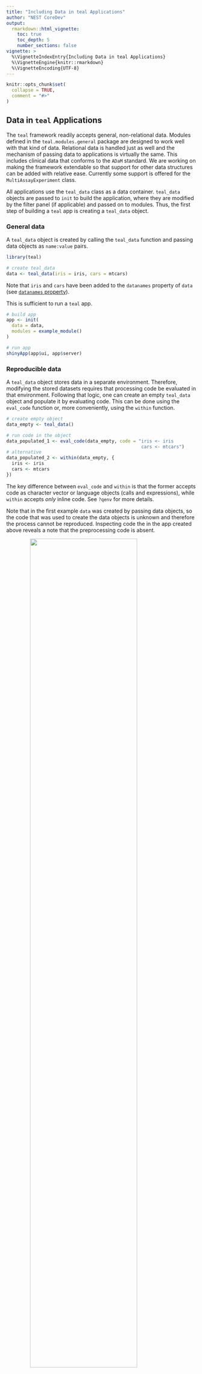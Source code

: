 ```yaml
---
title: "Including Data in teal Applications"
author: "NEST CoreDev"
output: 
  rmarkdown::html_vignette:
    toc: true
    toc_depth: 5
    number_sections: false
vignette: >
  %\VignetteIndexEntry{Including Data in teal Applications}
  %\VignetteEngine{knitr::rmarkdown}
  %\VignetteEncoding{UTF-8}
---
```


```r
knitr::opts_chunk$set(
  collapse = TRUE,
  comment = "#>"
)
```

## Data in `teal` Applications

The `teal` framework readily accepts general, non-relational data.
Modules defined in the `teal.modules.general` package are designed to work well with that kind of data.
Relational data is handled just as well and the mechanism of passing data to applications is virtually the same.
This includes clinical data that conforms to the `ADaM` standard.
We are working on making the framework extendable so that support for other data structures can be added with relative ease.
Currently some support is offered for the `MultiAssayExperiment` class.

All applications use the `teal_data` class as a data container.
`teal_data` objects are passed to `init` to build the application, where they are modified by the filter panel (if applicable) and passed on to modules.
Thus, the first step of building a `teal` app is creating a `teal_data` object.

### General data

A `teal_data` object is created by calling the `teal_data` function and passing data objects as `name:value` pairs.

```r
library(teal)

# create teal_data
data <- teal_data(iris = iris, cars = mtcars)
```

Note that `iris` and `cars` have been added to the `datanames` property of `data` (see [`datanames` property](#datanames)).

This is sufficient to run a `teal` app.

```r
# build app
app <- init(
  data = data,
  modules = example_module()
)

# run app
shinyApp(app$ui, app$server)
```

### Reproducible data

A `teal_data` object stores data in a separate environment.
Therefore, modifying the stored datasets requires that processing code be evaluated in that environment.
Following that logic, one can create an empty `teal_data` object and populate it by evaluating code.
This can be done using the `eval_code` function or, more conveniently, using the `within` function.

```r
# create empty object
data_empty <- teal_data()

# run code in the object
data_populated_1 <- eval_code(data_empty, code = "iris <- iris
                                                  cars <- mtcars")
# alternative
data_populated_2 <- within(data_empty, {
  iris <- iris
  cars <- mtcars
})
```

The key difference between `eval_code` and `within` is that the former accepts code as character vector or language objects (calls and expressions), while `within` accepts _only_ inline code.
See `?qenv` for more details.

Note that in the first example `data` was created by passing data objects, so the code that was used to create the data objects is unknown and therefore the process cannot be reproduced.
Inspecting code the in the app created above reveals a note that the preprocessing code is absent.

<img src="images/show_code_prepro_missing.png" style = "display: block; margin: auto; width: 75%"/>

The necessary code can be supplied to the `code` argument of the `teal_data` function.

```r
data_with_code <- teal_data(
  iris = iris, cars = mtcars,
  code = "iris <- iris
          cars <- mtcars"
)
```

<img src="images/show_code_prepro_present.png" style = "display: block; margin: auto; width: 75%"/>

Keep in mind this code is not executed in the `teal_data`'s environment, so it may not reproduce the environment.
Such an object is considered _unverified_ (see [`verified` property](#verified)).

If reproducibility is required, we recommend creating an empty `teal_data` object and then evaluating code.

#### code from file

The ability to pass code as a character vector to `eval_code` opens the door to using code stored in a file.
```r
# not run
data_from_file <- teal_data()
data_from_file <- eval_code(data, readLines("<path_to_file>"))
```

### Creating data in-app

The one departure from passing a `teal_data` object to `init` is when the data does not exist in the environment where the app is run, _e.g._ when it has to be pulled from a remote source.
In those cases a `teal_data_module` must be used.
See [this vignette](data-as-shiny-module.html) for a detailed description.

<br>

## Clinical data

Currently `teal` supports two specialized data formats.

### `ADaM` data

The `ADaM` data model, defined in CDISC standards, specifies relationships between the subject-level parent dataset and observation-level child datasets.
The `cdisc_data` function takes advantage of that fact to automatically set default joining keys (see [`join_keys` property](#join_keys)).
In the example below, two standard `ADaM` datasets (`ADSL` and `ADTTE`) are passed to `cdisc_data`.

```r
# create cdisc_data
data_cdisc <- cdisc_data(ADSL = teal.data::rADSL, ADTTE = teal.data::rADSL)

datanames(data_cdisc)
join_keys(data_cdisc)
```


```r
app <- init(
  data = data_cdisc,
  modules = example_module()
)
shinyApp(app$ui, app$server)
```

### `MultiAssayExperiment` data

The `MultiAssayExperiment` package offers a data structure for representing and analyzing multi-omics experiments that involve multi-modal, high-dimensionality data, such as DNA mutations, protein or RNA abundance, chromatin occupancy, etc., in the same biological specimens.

The `MultiAssayExperiment` class is described in detail [here](https://www.bioconductor.org/packages/release/bioc/vignettes/MultiAssayExperiment/inst/doc/MultiAssayExperiment.html).

`MultiAssayExperiment` objects (MAEs) are placed in `teal_data` just like normal objects.

```r
library(MultiAssayExperiment)
utils::data(miniACC)

data_mae <- teal_data(MAE = miniACC)

app <- init(
  data = data_mae,
  modules = example_module()
)
shinyApp(app$ui, app$server)
```

Due to the unique structure of a MAE, `teal` requires special considerations when building `teal` modules.
Therefore, we cannot guarantee that all modules will work properly with MAEs.
The package [`teal.modules.hermes`](https://insightsengineering.github.io/teal.modules.hermes/latest-tag/) has been developed specifically with MAE in mind and will be more reliable.

The filter panel supports MAEs out of the box.

<br>

## `teal_data` properties

##### `datanames`

The `datanames` property lists the objects stored in the `teal_data` environment that constitute datasets of interest.
Objects passed to `teal_data` become automatically listed in the `datanames` property of the resulting object.
Objects created in `teal_data` by evaluating code need not be data objects of interest and as such they are not automatically added to `datanames`.
For convenience, an empty `datanames` property is considered to mean "all objects in the container".
`datanames` can be read or modified with the `datanames` function.

```r
data_with_objects <- teal_data(iris = iris, cars = mtcars)
data_with_code <- within(teal_data(), {
  iris <- iris
  cars <- mtcars
  not_a_dataset <- "data source credits"
})
datanames(data_with_objects)
datanames(data_with_code)
datanames(data_with_code) <- c("iris", "cars")
datanames(data_with_code)
```

The `datanames` property serves as a communication bridge between the data container and modules in a `teal` application.
In `teal` all modules are called with a `datanames` argument that determines which of the variables in the `teal_data` object they are to access.
Only variables enumerated in the `datanames` property are eligible for use in modules.

Note that specifying `datanames` in `teal_data` is optional; if the property is empty, all objects are considered eligible.
Likewise, the `datanames` argument in the module call defaults to `"all"`, which means that module will attempt to access all eligible variables in the `teal_data` object.

For a detailed explanation of `datanames`, see [this `teal.data` vignette](https://insightsengineering.github.io/teal.data/latest-tag/articles/teal-data.html).

[(back to General Data)](#general-data)

##### `join_keys`

Using relational data requires specifying joining keys for each pair of datasets.
Primary keys are unique row identifiers in individual datasets and thus should be specified for each dataset.
Foreign keys describe mapping of variables between datasets.
Joining keys are stored in the `join_keys` property, which can be set when creating a `teal_data` object, using the `join_keys` argument, or using the `join_keys` function.

```r
ds1 <- data.frame(
  id = seq(1, 10),
  group = rep(c("A", "B"), each = 5)
)
ds2 <- data.frame(
  group = c("A", "B"),
  condition = c("condition1", "condition2")
)
keys <- join_keys(
  join_key("DS1", keys = "id"),
  join_key("DS2", keys = "group"),
  join_key("DS1", "DS2", keys = c("group" = "group"))
)
data_relational1 <- teal_data(DS1 = ds1, DS2 = ds2, join_keys = keys)
data_relational2 <- teal_data(DS1 = ds1, DS2 = ds2)
join_keys(data_relational2) <- keys
```

For a detailed explanation of join keys, see [this `teal.data` vignette](https://insightsengineering.github.io/teal.data/latest-tag/articles/join-keys.html).

[(back to `ADaM` Data)](#adam-data)

##### `verified`

`teal_data` allows for tracking code from data creation through data filtering through data analysis so that the whole process can be reproduced.
The `verified` property designates whether or not reproducibility has been confirmed.
`teal_data` objects that are created empty and only modified by evaluating code within them are considered verified by default.
Those created with data objects alone or with data objects and code are not verified by default, but can become verified by running the `verify` function.

```r
data_with_code

data_with_objects_and_code <- teal_data(iris = iris, cars = mtcars, code = expression(iris <- iris, cars <- mtcars))
data_with_objects_and_code

data_with_objects_and_code_ver <- verify(data_with_objects_and_code)
data_with_objects_and_code_ver
```


For a detailed explanation of verification, see [this `teal.data` vignette](https://insightsengineering.github.io/teal.data/latest-tag/articles/teal-data-reproducibility.html).

[(back to Reproducible Data)](#reproducible-data)

<br>

## Further reading

For a complete guide to the `teal_data` class, please refer to the [`teal.data` package](https://insightsengineering.github.io/teal.data/latest-tag/).
